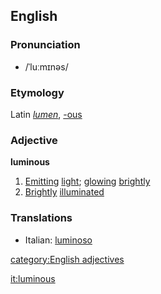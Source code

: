 ==English==
===Pronunciation===
*/ˈluːmɪnəs/
===Etymology===
Latin ''[[lumen]]'', [[-ous]]
===Adjective===
'''luminous'''
#[[Emitting]] [[light]]; [[glowing]] [[brightly]]
#[[Brightly]] [[illuminated]]

===Translations===
*Italian: [[luminoso]]

[[category:English adjectives]]

[[it:luminous]]